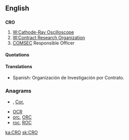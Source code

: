 {{also|cro}}
==English==

==={{initialism}}===
'''CRO'''
{{wikipedia}}

# [[W:Cathode-Ray Oscilloscope]] <!-- Wikipedia redirect => [[W:Oscilloscope]] -->
# [[W:Contract Research Organization]] <!-- Wikipedia redirect => [[W:Contract research organization]] -->
# [[COMSEC]] Responsible Officer

====Quotations====
{{seecites}}

====Translations====
* Spanish: Organización de Investigación por Contrato.

===Anagrams===
* {{alphagram|[[cor#English|cor]]}} , [[Cor.#English|Cor.]]
* [[OCR#English|OCR]]
* [[orc#English|orc]], [[ORC#English|ORC]]
* [[roc#English|roc]], [[ROC#English|ROC]]

[[ka:CRO]]
[[sk:CRO]]